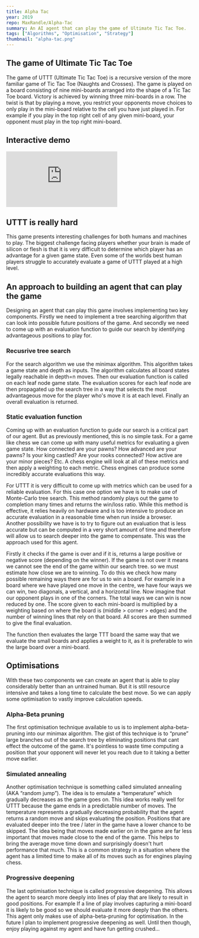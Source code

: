 ```yaml
---
title: Alpha Tac
year: 2019
repo: MaxRandle/Alpha-Tac
summary: An AI agent that can play the game of Ultimate Tic Tac Toe.
tags: ["Algorithms", "Optimisation", "Strategy"]
thumbnail: "alpha-tac.png"
---
```


## The game of Ultimate Tic Tac Toe

The game of UTTT (Ultimate Tic Tac Toe) is a recursive version of the more familiar game of Tic Tac Toe (Naughts and Crosses). The game is played on a board consisting of nine mini-boards arranged into the shape of a Tic Tac Toe board. Victory is achieved by winning three mini-boards in a row. The twist is that by playing a move, you restrict your opponents move choices to only play in the mini-board relative to the cell you have just played in. For example if you play in the top right cell of any given mini-board, your opponent must play in the top right mini-board.

## Interactive demo

<Embed src="https://alpha-tac.vercel.app/" width="fixed" aspect="square" />

## UTTT is really hard

This game presents interesting challenges for both humans and machines to play. The biggest challenge facing players whether your brain is made of silicon or flesh is that it is very difficult to determine which player has an advantage for a given game state. Even some of the worlds best human players struggle to accurately evaluate a game of UTTT played at a high level.

## An approach to building an agent that can play the game

Designing an agent that can play this game involves implementing two key components. Firstly we need to implement a tree searching algorithm that can look into possible future positions of the game. And secondly we need to come up with an evaluation function to guide our search by identifying advantageous positions to play for.

### Recusrive tree search

For the search algorithm we use the minimax algorithm. This algorithm takes a game state and depth as inputs. The algorithm calculates all board states legally reachable in depth=n moves. Then our evaluation function is called on each leaf node game state. The evaluation scores for each leaf node are then propagated up the search tree in a way that selects the most advantageous move for the player who's move it is at each level. Finally an overall evaluation is returned.

### Static evaluation function

Coming up with an evaluation function to guide our search is a critical part of our agent. But as previously mentioned, this is no simple task. For a game like chess we can come up with many useful metrics for evaluating a given game state. How connected are your pawns? How advanced are your pawns? Is your king castled? Are your rooks connected? How active are your minor pieces? Etc. A chess engine will look at all of these metrics and then apply a weighting to each metric. Chess engines can produce some incredibly accurate evaluations this way.

For UTTT it is very difficult to come up with metrics which can be used for a reliable evaluation. For this case one option we have is to make use of Monte-Carlo tree search. This method randomly plays out the game to completion many times and returns the win/loss ratio. While this method is effective, it relies heavily on hardware and is too intensive to produce an accurate evaluation in a reasonable time when run inside a browser. Another possibility we have is to try to figure out an evaluation that is less accurate but can be computed in a very short amount of time and therefore will allow us to search deeper into the game to compensate. This was the approach used for this agent.

Firstly it checks if the game is over and if it is, returns a large positive or negative score (depending on the winner). If the game is not over it means we cannot see the end of the game within our search tree. so we must estimate how close we are to winning. To do this we check how many possible remaining ways there are for us to win a board. For example in a board where we have played one move in the centre, we have four ways we can win, two diagonals, a vertical, and a horizontal line. Now imagine that our opponent plays in one of the corners. The total ways we can win is now reduced by one. The score given to each mini-board is multiplied by a weighting based on where the board is (middle > corner > edges) and the number of winning lines that rely on that board. All scores are then summed to give the final evaluation.

The function then evaluates the large TTT board the same way that we evaluate the small boards and applies a weight to it, as it is preferable to win the large board over a mini-board.

## Optimisations

With these two components we can create an agent that is able to play considerably better than an untrained human. But it is still resource intensive and takes a long time to calculate the best move. So we can apply some optimisation to vastly improve calculation speeds.

### Alpha-Beta pruning

The first optimisation technique available to us is to implement alpha-beta-pruning into our minimax algorithm. The gist of this technique is to “prune” large branches out of the search tree by eliminating positions that cant effect the outcome of the game. It's pointless to waste time computing a position that your opponent will never let you reach due to it taking a better move earlier.

### Simulated annealing

Another optimisation technique is something called simulated annealing (AKA “random jump”). The idea is to emulate a “temperature” which gradually decreases as the game goes on. This idea works really well for UTTT because the game ends in a predictable number of moves. The temperature represents a gradually decreasing probability that the agent returns a random move and skips evaluating the position. Positions that are evaluated deeper into the tree / later in the game have a lower chance to be skipped. The idea being that moves made earlier on in the game are far less important that moves made close to the end of the game. This helps to bring the average move time down and surprisingly doesn't hurt performance that much. This is a common strategy in a situation where the agent has a limited time to make all of its moves such as for engines playing chess.

### Progressive deepening

The last optimisation technique is called progressive deepening. This allows the agent to search more deeply into lines of play that are likely to result in good positions. For example If a line of play involves capturing a mini-board it is likely to be good so we should evaluate it more deeply than the others. This agent only makes use of alpha-beta-pruning for optimisation. In the future I plan to implement progressive deepening as well. Until then though, enjoy playing against my agent and have fun getting crushed...
